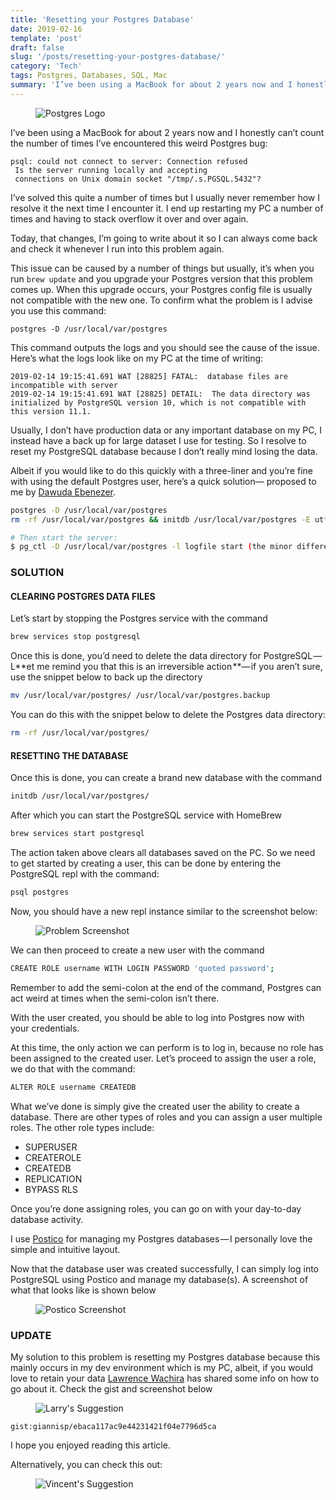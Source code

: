 ```yaml
---
title: 'Resetting your Postgres Database'
date: 2019-02-16
template: 'post'
draft: false
slug: '/posts/resetting-your-postgres-database/'
category: 'Tech'
tags: Postgres, Databases, SQL, Mac
summary: 'I’ve been using a MacBook for about 2 years now and I honestly can’t count the number of times I’ve encountered this weird Postgres bug: I’ve solved this quite a number of times but I usually never…'
---
```


<figure>

![Postgres Logo](https://miro.medium.com/max/740/1*N8PzWF7yjXvqiDkdfs_5Eg.png)

</figure>

I’ve been using a MacBook for about 2 years now and I honestly can’t count the number of times I’ve encountered this weird Postgres bug:

```text
psql: could not connect to server: Connection refused
 Is the server running locally and accepting
 connections on Unix domain socket "/tmp/.s.PGSQL.5432"?
```

I’ve solved this quite a number of times but I usually never remember how I resolve it the next time I encounter it. I end up restarting my PC a number of times and having to stack overflow it over and over again.

Today, that changes, I’m going to write about it so I can always come back and check it whenever I run into this problem again.

This issue can be caused by a number of things but usually, it’s when you run `brew update` and you upgrade your Postgres version that this problem comes up. When this upgrade occurs, your Postgres config file is usually not compatible with the new one. To confirm what the problem is I advise you use this command:

```
postgres -D /usr/local/var/postgres
```

This command outputs the logs and you should see the cause of the issue. Here’s what the logs look like on my PC at the time of writing:

```
2019-02-14 19:15:41.691 WAT [28825] FATAL:  database files are incompatible with server
2019-02-14 19:15:41.691 WAT [28825] DETAIL:  The data directory was initialized by PostgreSQL version 10, which is not compatible with this version 11.1.
```

Usually, I don’t have production data or any important database on my PC, I instead have a back up for large dataset I use for testing. So I resolve to reset my PostgreSQL database because I don’t really mind losing the data.

Albeit if you would like to do this quickly with a three-liner and you’re fine with using the default Postgres user, here’s a quick solution— proposed to me by [Dawuda Ebenezer](https://medium.com/u/66cca0a39af3).

```bash
postgres -D /usr/local/var/postgres
rm -rf /usr/local/var/postgres && initdb /usr/local/var/postgres -E utf8
```

```bash
# Then start the server:
$ pg_ctl -D /usr/local/var/postgres -l logfile start (the minor difference I think)
```

### SOLUTION

#### CLEARING POSTGRES DATA FILES

Let’s start by stopping the Postgres service with the command

```bash
brew services stop postgresql
```

Once this is done, you’d need to delete the data directory for PostgreSQL — L**et me remind you that this is an irreversible action **— if you aren’t sure, use the snippet below to back up the directory

```bash
mv /usr/local/var/postgres/ /usr/local/var/postgres.backup
```

You can do this with the snippet below to delete the Postgres data directory:

```bash
rm -rf /usr/local/var/postgres/
```

#### RESETTING THE DATABASE

Once this is done, you can create a brand new database with the command

```bash
initdb /usr/local/var/postgres/
```

After which you can start the PostgreSQL service with HomeBrew

```bash
brew services start postgresql
```

The action taken above clears all databases saved on the PC. So we need to get started by creating a user, this can be done by entering the PostgreSQL repl with the command:

```bash
psql postgres
```

Now, you should have a new repl instance similar to the screenshot below:

<figure>

![Problem Screenshot](https://miro.medium.com/max/1208/1*3mxFj9-CgpAHcz8-VRoDtg.png)

</figure>

We can then proceed to create a new user with the command

```bash
CREATE ROLE username WITH LOGIN PASSWORD 'quoted password';
```

Remember to add the semi-colon at the end of the command, Postgres can act weird at times when the semi-colon isn’t there.

With the user created, you should be able to log into Postgres now with your credentials.

At this time, the only action we can perform is to log in, because no role has been assigned to the created user. Let’s proceed to assign the user a role, we do that with the command:

```bash
ALTER ROLE username CREATEDB
```

What we’ve done is simply give the created user the ability to create a database. There are other types of roles and you can assign a user multiple roles. The other role types include:

- SUPERUSER
- CREATEROLE
- CREATEDB
- REPLICATION
- BYPASS RLS

Once you’re done assigning roles, you can go on with your day-to-day database activity.

I use [Postico](https://eggerapps.at/postico/) for managing my Postgres databases — I personally love the simple and intuitive layout.

Now that the database user was created successfully, I can simply log into PostgreSQL using Postico and manage my database(s). A screenshot of what that looks like is shown below

<figure>

![Postico Screenshot](https://miro.medium.com/max/2774/1*TBEaDjG72ONrY9n4p5A9uA.png)

</figure>

### UPDATE

My solution to this problem is resetting my Postgres database because this mainly occurs in my dev environment which is my PC, albeit, if you would love to retain your data [Lawrence Wachira](https://medium.com/u/74a04da5fa3a) has shared some info on how to go about it. Check the gist and screenshot below

<figure>

![Larry's Suggestion](https://miro.medium.com/max/1684/1*XMJh9niS96qFExzCkWFXJw.png)

</figure>

`gist:giannisp/ebaca117ac9e44231421f04e7796d5ca`

I hope you enjoyed reading this article.

Alternatively, you can check this out:

<figure>

![Vincent's Suggestion](https://miro.medium.com/max/3484/1*qrfE-DAv9mCyLw_wqwEvsQ.png)

</figure>
